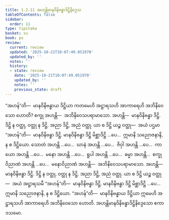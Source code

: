 ```yaml
---
title: 1.2.11 အဟန္တိမာနဝိနိဗန္ဓာဒိဋ္ဌိနိဒ္ဒေသ
tableOfContents: false
sidebar:
  order: 11
type: tipitaka
basket: su
book: ps
review:
  current: review
  updated: '2025-10-21T10:07:49.051970'
  updated_by: ''
  notes: ''
  history:
  - state: review
    date: '2025-10-21T10:07:49.051970'
    updated_by: ''
    notes: ''
    previous_state: draft
---
```



<DynamicBreadcrumb />


<ReviewStatus review={frontmatter.review} showDetails={true} />

<HypothesisAnnotation frontmatter={frontmatter} />

<Division number="144" book="ps" e="ch" v="26" p="155">

<Paragraph number="815" book="ps">
“အဟန်”တိ—  မာနဝိနိဗန္ဓာယ ဒိဋ္ဌိယာ ကတမေဟိ အဋ္ဌာရသဟိ အာကာရေဟိ အဘိနိဝေသော ဟောတိ? စက္ခု အဟန္တိ—  အဘိနိဝေသပရာမာသော. အဟန္တိ—  မာနဝိနိဗန္ဓာ ဒိဋ္ဌိ. ဒိဋ္ဌိ န ဝတ္ထု, ဝတ္ထု န ဒိဋ္ဌိ. အညာ ဒိဋ္ဌိ, အညံ ဝတ္ထု. ယာ စ ဒိဋ္ဌိ ယဉ္စ ဝတ္ထု—  အယံ ပဌမာ “အဟန်”တိ—  မာနဝိနိဗန္ဓာ ဒိဋ္ဌိ. မာနဝိနိဗန္ဓာ ဒိဋ္ဌိ မိစ္ဆာဒိဋ္ဌိ …ပေ…  ဣမာနိ သညောဇနာနိ, န စ ဒိဋ္ဌိယော.
</Paragraph>

<Paragraph number="816" book="ps">
သောတံ အဟန္တိ …ပေ…  ဃာနံ အဟန္တိ …ပေ…  ဇိဝှါ အဟန္တိ …ပေ…  ကာယော အဟန္တိ …ပေ…  မနော အဟန္တိ …ပေ…  ရူပါ အဟန္တိ …ပေ…  ဓမ္မာ အဟန္တိ…  စက္ခုဝိညာဏံ အဟန္တိ …ပေ…  မနောဝိညာဏံ အဟန္တိ—  အဘိနိဝေသပရာမာသော. အဟန္တိ—  မာနဝိနိဗန္ဓာ ဒိဋ္ဌိ. ဒိဋ္ဌိ န ဝတ္ထု, ဝတ္ထု န ဒိဋ္ဌိ. အညာ ဒိဋ္ဌိ, အညံ ဝတ္ထု. ယာ စ ဒိဋ္ဌိ ယဉ္စ ဝတ္ထု—  အယံ အဋ္ဌာရသမီ “အဟန်”တိ—  မာနဝိနိဗန္ဓာ ဒိဋ္ဌိ. မာနဝိနိဗန္ဓာ ဒိဋ္ဌိ မိစ္ဆာဒိဋ္ဌိ …ပေ…  ဣမာနိ သညောဇနာနိ, န စ ဒိဋ္ဌိယော. “အဟန်”တိ—  မာနဝိနိဗန္ဓာယ ဒိဋ္ဌိယာ ဣမေဟိ အဋ္ဌာရသဟိ အာကာရေဟိ အဘိနိဝေသော ဟောတိ.

</Paragraph>
</Division>

<Paragraph number="817" type="center" book="ps">
အဟန္တိမာနဝိနိဗန္ဓာဒိဋ္ဌိနိဒ္ဒေသော ဧကာဒသမော.
</Paragraph>